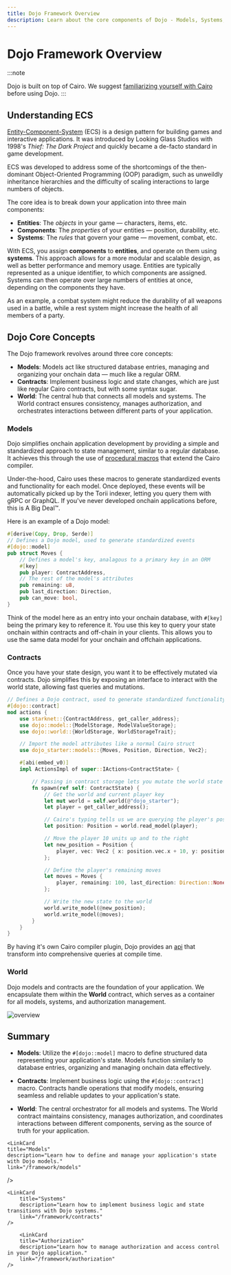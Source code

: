 ```yaml
---
title: Dojo Framework Overview
description: Learn about the core components of Dojo - Models, Systems, and World - and how they work together to build scalable onchain applications.
---
```



# Dojo Framework Overview

:::note

Dojo is built on top of Cairo. We suggest [familiarizing yourself with Cairo](https://book.cairo-lang.org/) before using Dojo.
:::

## Understanding ECS

[Entity-Component-System](https://en.wikipedia.org/wiki/Entity_component_system) (ECS) is a design pattern for building games and interactive applications.
It was introduced by Looking Glass Studios with 1998's *Thief: The Dark Project* and quickly became a de-facto standard in game development.

ECS was developed to address some of the shortcomings of the then-dominant Object-Oriented Programming (OOP) paradigm, such as unweildly inheritance hierarchies and the difficulty of scaling interactions to large numbers of objects.

The core idea is to break down your application into three main components:

-   **Entities**: The *objects* in your game — characters, items, etc.
-   **Components**: The *properties* of your entities — position, durability, etc.
-   **Systems**: The *rules* that govern your game — movement, combat, etc.

With ECS, you assign **components** to **entities**, and operate on them using **systems**.
This approach allows for a more modular and scalable design, as well as better performance and memory usage.
Entities are typically represented as a unique identifier, to which components are assigned.
Systems can then operate over large numbers of entities at once, depending on the components they have.

As an example, a combat system might reduce the durability of all weapons used in a battle, while a rest system might increase the health of all members of a party.

## Dojo Core Concepts

The Dojo framework revolves around three core concepts:

-   **Models**: Models act like structured database entries, managing and organizing your onchain data — much like a regular ORM.
-   **Contracts**: Implement business logic and state changes, which are just like regular Cairo contracts, but with some syntax sugar.
-   **World**: The central hub that connects all models and systems. The World contract ensures consistency, manages authorization, and orchestrates interactions between different parts of your application.

### Models

Dojo simplifies onchain application development by providing a simple and standardized approach to state management, similar to a regular database.
It achieves this through the use of [procedural macros](https://book.cairo-lang.org/ch12-10-procedural-macros.html) that extend the Cairo compiler.

Under-the-hood, Cairo uses these macros to generate standardized events and functionality for each model.
Once deployed, these events will be automatically picked up by the Torii indexer, letting you query them with gRPC or GraphQL.
If you've never developed onchain applications before, this is A Big Deal™️.

Here is an example of a Dojo model:

```rust
#[derive(Copy, Drop, Serde)]
// Defines a Dojo model, used to generate standardized events
#[dojo::model]
pub struct Moves {
    // Defines a model's key, analagous to a primary key in an ORM
    #[key]
    pub player: ContractAddress,
    // The rest of the model's attributes
    pub remaining: u8,
    pub last_direction: Direction,
    pub can_move: bool,
}
```

Think of the model here as an entry into your onchain database, with `#[key]` being the primary key to reference it.
You use this key to query your state onchain within contracts and off-chain in your clients.
This allows you to use the same data model for your onchain and offchain applications.

### Contracts

Once you have your state design, you want it to be effectively mutated via contracts.
Dojo simplifies this by exposing an interface to interact with the world state, allowing fast queries and mutations.

```rust
// Defines a Dojo contract, used to generate standardized functionality
#[dojo::contract]
mod actions {
    use starknet::{ContractAddress, get_caller_address};
    use dojo::model::{ModelStorage, ModelValueStorage};
    use dojo::world::{WorldStorage, WorldStorageTrait};

    // Import the model attributes like a normal Cairo struct
    use dojo_starter::models::{Moves, Position, Direction, Vec2};

    #[abi(embed_v0)]
    impl ActionsImpl of super::IActions<ContractState> {

        // Passing in contract storage lets you mutate the world state
        fn spawn(ref self: ContractState) {
            // Get the world and current player key
            let mut world = self.world(@"dojo_starter");
            let player = get_caller_address();

            // Cairo's typing tells us we are querying the player's position
            let position: Position = world.read_model(player);

            // Move the player 10 units up and to the right
            let new_position = Position {
                player, vec: Vec2 { x: position.vec.x + 10, y: position.vec.y + 10 }
            };

            // Define the player's remaining moves
            let moves = Moves {
                player, remaining: 100, last_direction: Direction::None, can_move: true
            };

            // Write the new state to the world
            world.write_model(@new_position);
            world.write_model(@moves);
        }
    }
}
```

By having it's own Cairo compiler plugin, Dojo provides an [api](/framework/world/api.md) that transform into comprehensive queries at compile time.

### World

Dojo models and contracts are the foundation of your application.
We encapsulate them within the **World** contract, which serves as a container for all models, systems, and authorization management.

![overview](/world-map.png)

## Summary

-   **Models**: Utilize the `#[dojo::model]` macro to define structured data representing your application's state.
Models function similarly to database entries, organizing and managing onchain data effectively.

-   **Contracts**: Implement business logic using the `#[dojo::contract]` macro.
Contracts handle operations that modify models, ensuring seamless and reliable updates to your application's state.

-   **World**: The central orchestrator for all models and systems.
The World contract maintains consistency, manages authorization, and coordinates interactions between different components, serving as the source of truth for your application.

<div className="grid grid-cols-2 gap-8">
  <LinkCard
    title="World"
    description="Learn about the World contract and how it orchestrates your application."
    link="/framework/world"
  />

    <LinkCard
    title="Models"
    description="Learn how to define and manage your application's state with Dojo models."
    link="/framework/models"

/>

    <LinkCard
        title="Systems"
        description="Learn how to implement business logic and state transitions with Dojo systems."
        link="/framework/contracts"
    />

        <LinkCard
        title="Authorization"
        description="Learn how to manage authorization and access control in your Dojo application."
        link="/framework/authorization"
    />

</div>
